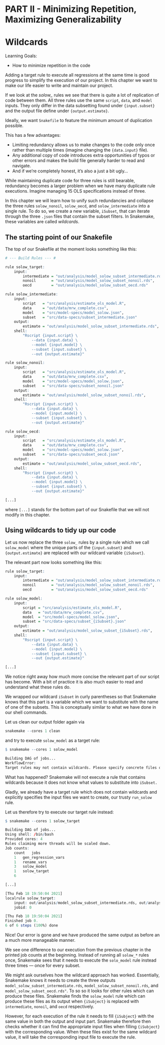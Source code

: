 # PART II - Minimizing Repetition, Maximizing Generalizability {-}


# Wildcards

Learning Goals:

- How to minimize repetition in the code

Adding a target rule to execute all regressions at the same time is good progress to simplify the execution of our project.
In this chapter we want to make our life easier to write and maintain our project.

If we look at the *solow_* rules we see that there is quite a lot of replication of code between them.
All three rules use the same `script`, `data`, and `model` inputs.
They only differ in the data subsetting found under `{input.subset}` and the output file define under `{output.estimate}`.

Ideally, we want `Snakefile` to feature the minimum amount of duplication possible.

This has a few advantages:

- Limiting redundancy allows us to make changes to the code only once rather than multiple times (imagine changing the `{data.input}` file).
- Any additional copy of code introduces extra opportunities of typos or other errors and makes the build file generally harder to read and navigate.
- And if we're completely honest, it's also a just a bit ugly...

While maintaining duplicate code for three rules is still bearable, redundancy becomes a larger problem when we have many duplicate rule executions.
Imagine managing 15 OLS specifications instead of three.

In this chapter we will learn how to unify such redundancies and collapse the three rules `solow_nonoil`, `solow_oecd`, and `solow_intermediate` into a single rule.
To do so, we create a new variable, `iSubset`, that can iterate through the three `.json` files that contain the subset filters.
In Snakemake, these variables are called *wildcards*.

## The starting point of our Snakefile

The top of our Snakefile at the moment looks something like this:

```r

# --- Build Rules --- #

rule solow_target:
    input:
        intermediate = "out/analysis/model_solow_subset_intermediate.rds",
        nonoil       = "out/analysis/model_solow_subset_nonoil.rds",
        oecd         = "out/analysis/model_solow_subset_oecd.rds"

rule solow_intermediate:
    input:
        script   = "src/analysis/estimate_ols_model.R",
        data     = "out/data/mrw_complete.csv",
        model    = "src/model-specs/model_solow.json",
        subset   = "src/data-specs/subset_intermediate.json"
    output:
        estimate = "out/analysis/model_solow_subset_intermediate.rds",
    shell:
        "Rscript {input.script} \
            --data {input.data} \
            --model {input.model} \
            --subset {input.subset} \
            --out {output.estimate}"

rule solow_nonoil:
    input:
        script   = "src/analysis/estimate_ols_model.R",
        data     = "out/data/mrw_complete.csv",
        model    = "src/model-specs/model_solow.json",
        subset   = "src/data-specs/subset_nonoil.json"
    output:
        estimate = "out/analysis/model_solow_subset_nonoil.rds",
    shell:
        "Rscript {input.script} \
            --data {input.data} \
            --model {input.model} \
            --subset {input.subset} \
            --out {output.estimate}"

rule solow_oecd:
    input:
        script   = "src/analysis/estimate_ols_model.R",
        data     = "out/data/mrw_complete.csv",
        model    = "src/model-specs/model_solow.json",
        subset   = "src/data-specs/subset_oecd.json"
    output:
        estimate = "out/analysis/model_solow_subset_oecd.rds",
    shell:
        "Rscript {input.script} \
            --data {input.data} \
            --model {input.model} \
            --subset {input.subset} \
            --out {output.estimate}"

[...]
```

where `[...]` stands for the bottom part of our Snakefile that we will not modify in this chapter.

## Using wildcards to tidy up our code

Let us now replace the three `solow_` rules by a single rule which we call `solow_model` where the unique parts of the `{input.subset}` and `{output.estimate}` are replaced with our wildcard variable `{iSubset}`.

The relevant part now looks something like this:

```r

rule solow_target:
    input:
        intermediate = "out/analysis/model_solow_subset_intermediate.rds",
        nonoil       = "out/analysis/model_solow_subset_nonoil.rds",
        oecd         = "out/analysis/model_solow_subset_oecd.rds"

rule solow_model:
    input:
        script = "src/analysis/estimate_ols_model.R",
        data   = "out/data/mrw_complete.csv",
        model  = "src/model-specs/model_solow.json",
        subset = "src/data-specs/subset_{iSubset}.json"
    output:
        estimate = "out/analysis/model_solow_subset_{iSubset}.rds",
    shell:
        "Rscript {input.script} \
            --data {input.data} \
            --model {input.model} \
            --subset {input.subset} \
            --out {output.estimate}"

[...]
```

We notice right away how much more concise the relevant part of our script has become.
With a bit of practice it is also much easier to read and understand what these rules do.

We wrapped our wildcard `iSubset` in curly parentheses so that Snakemake knows that this part is a variable which we want to substitute with the name of one of the subsets.
This is conceptually similar to what we have done in our shell commands.

Let us clean our output folder again via

```r
snakemake --cores 1 clean
```

and try to execute `solow_model` as a target rule:

```r
$ snakemake --cores 1 solow_model
```

```r
Building DAG of jobs...
WorkflowError:
Target rules may not contain wildcards. Please specify concrete files or a rule without wildcards.
```

What has happened?
Snakemake will not execute a rule that contains wildcards because it does not know what values to substitute into `iSubset.`

Gladly, we already have a target rule which does not contain wildcards and explicitly specifies the input files we want to create, our trusty `run_solow` rule.

Let us therefore try to execute our target rule instead:

```r
$ snakemake --cores 1 solow_target
```

```r
Building DAG of jobs...
Using shell: /bin/bash
Provided cores: 4
Rules claiming more threads will be scaled down.
Job counts:
	count	jobs
	1	gen_regression_vars
	1	rename_vars
	3	solow_model
	1	solow_target
	6

[...]

[Thu Feb 18 19:50:04 2021]
localrule solow_target:
    input: out/analysis/model_solow_subset_intermediate.rds, out/analysis/model_solow_subset_nonoil.rds, out/analysis/model_solow_subset_oecd.rds
    jobid: 0

[Thu Feb 18 19:50:04 2021]
Finished job 0.
6 of 6 steps (100%) done
```

Nice!
Our error is gone and we have produced the same output as before an a much more manageable manner.

We see one difference to our execution from the previous chapter in the printed job counts at the beginning.
Instead of running all `solow_*` rules once, Snakemake sees that it needs to execute the `solo_model` rule instead three times --- once for every subset.

We might ask ourselves how the wildcard approach has worked.
Essentially, Snakemake knows it needs to create the three outputs `model_solow_subset_intermediate.rds`, `model_solow_subset_nonoil.rds`, and `model_solow_subset_oecd.rds"`.
To so so it looks for other rules which can produce these files.
Snakemake finds the `solow_model` rule which can produce these files as its output when `{iSubject}` is replaced with `intermediate`, `nonoil`, and `oecd` respectively.

However, for each execution of the rule it needs to fill `{iSubject}` with the same value in both the output and input part.
Snakemake therefore then checks whether it can find the appropriate input files when filling `{iSubject}` with the corresponding value.
When these files exist for the same wildcard value, it will take the corresponding input file to execute the rule.